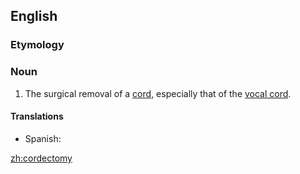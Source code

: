 ==English==

===Etymology===
{{suffix|en|cord|ectomy}}

===Noun===
{{en-noun|cordectomies}}

# {{lb|en|surgery}} The surgical removal of a [[cord]], especially that of the [[vocal cord]].

====Translations====
{{trans-top|surgical removal of a cord}}
* Spanish: {{t|es|cordectomía|f}}
{{trans-mid}}
{{trans-bottom}}

[[zh:cordectomy]]